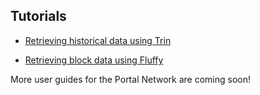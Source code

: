 ## Tutorials

- [Retrieving historical data using Trin](tutorials/query-history)

- [Retrieving block data using Fluffy](tutorials/query-block-fluffy)

More user guides for the Portal Network are coming soon!

